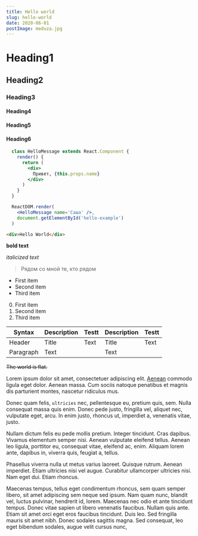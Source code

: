 ```yaml
---
title: Hello world
slug: hello-world
date: 2020-06-01
postImage: meduza.jpg
---
```


# Heading1

## Heading2

### Heading3

#### Heading4

#### Heading5

#### Heading6

```jsx
  class HelloMessage extends React.Component {
    render() {
      return (
        <div>
          Привет, {this.props.name}
        </div>
      )
    }
  }

  ReactDOM.render(
    <HelloMessage name='Саша' />,
    document.getElementById('hello-example')
  )
```

```html
<div>Hello World</div>
```

**bold text**

_italicized text_

> Рядом со мной те, кто рядом

- First item
- Second item
- Third item

0. First item
0. Second item
0. Third item

| Syntax    | Description | Testt | Description | Testt |
| --------- | ----------- | ----- | ----------- | ----- |
| Header    | Title       | Text  | Title       | Text  |
| Paragraph | Text        |       | Text        |       |

~~The world is flat.~~

Lorem ipsum dolor sit amet, consectetuer adipiscing elit. [Aenean](https://www.example.com) commodo ligula eget dolor. Aenean massa. Cum sociis natoque penatibus et magnis dis parturient montes, nascetur ridiculus mus.

Donec quam felis, `ultricies` nec, pellentesque eu, pretium quis, sem. Nulla consequat massa quis enim. Donec pede justo, fringilla vel, aliquet nec, vulputate eget, arcu. In enim justo, rhoncus ut, imperdiet a, venenatis vitae, justo.

Nullam dictum felis eu pede mollis pretium. Integer tincidunt. Cras dapibus. Vivamus elementum semper nisi. Aenean vulputate eleifend tellus. Aenean leo ligula, porttitor eu, consequat vitae, eleifend ac, enim. Aliquam lorem ante, dapibus in, viverra quis, feugiat a, tellus.

Phasellus viverra nulla ut metus varius laoreet. Quisque rutrum. Aenean imperdiet. Etiam ultricies nisi vel augue. Curabitur ullamcorper ultricies nisi. Nam eget dui. Etiam rhoncus.

Maecenas tempus, tellus eget condimentum rhoncus, sem quam semper libero, sit amet adipiscing sem neque sed ipsum. Nam quam nunc, blandit vel, luctus pulvinar, hendrerit id, lorem. Maecenas nec odio et ante tincidunt tempus. Donec vitae sapien ut libero venenatis faucibus. Nullam quis ante. Etiam sit amet orci eget eros faucibus tincidunt. Duis leo. Sed fringilla mauris sit amet nibh. Donec sodales sagittis magna. Sed consequat, leo eget bibendum sodales, augue velit cursus nunc,
